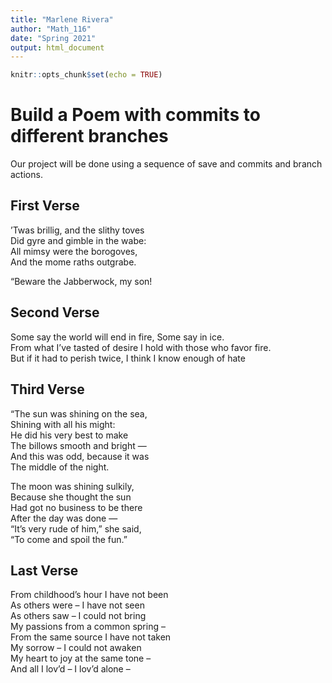 ```yaml
---
title: "Marlene Rivera"
author: "Math_116"
date: "Spring 2021"
output: html_document
---
```


```r
knitr::opts_chunk$set(echo = TRUE)
```
# Build a Poem with commits to different branches
Our project will be done using a sequence of save and commits and branch actions.
<!-- Do not modify or change any text in "!--" bracketed areas such as this --- these are instructions to
you, if you change any of this the git program will notice it and compromise your git merging strategy !-->

## First Verse 
<!--Put the first five lines of a poem by Lewis Carrol in this section!-->

'Twas brillig, and the slithy toves  
Did gyre and gimble in the wabe:  
All mimsy were the borogoves,  
And the mome raths outgrabe.  

"Beware the Jabberwock, my son!

## Second Verse
<!--Put the first five lines of a poem by Robert Frost here!-->

Some say the world will end in fire,
  Some say in ice.  
  From what I've tasted of desire
  I hold with those who favor fire.  
  But if it had to perish twice,
  I think I know enough of hate  
  
## Third Verse
<!--Put the first two verses of The Walrus and the Carpenter here!-->

"The sun was shining on the sea,  
      Shining with all his might:  
He did his very best to make  
      The billows smooth and bright —  
And this was odd, because it was  
      The middle of the night.  

The moon was shining sulkily,  
      Because she thought the sun  
Had got no business to be there  
      After the day was done —  
"It's very rude of him," she said,  
      "To come and spoil the fun."  
      
## Last Verse
<!--Put a short poem of your choice 8-20 lines,here!-->

From childhood's hour I have not been  
As others were -- I have not seen  
As others saw -- I could not bring  
My passions from a common spring --  
From the same source I have not taken  
My sorrow -- I could not awaken  
My heart to joy at the same tone --  
And all I lov'd -- I lov'd alone --  
